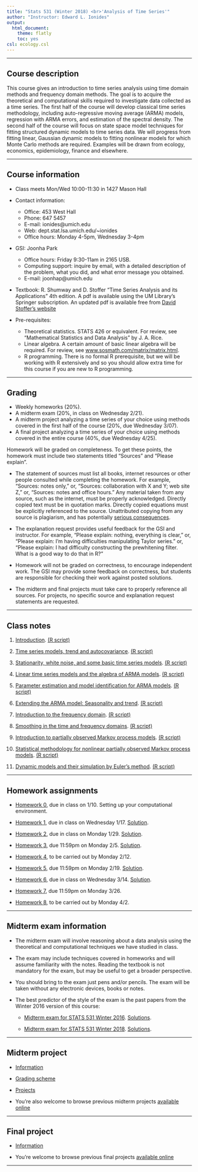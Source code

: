```yaml
---
title: "Stats 531 (Winter 2018) <br>'Analysis of Time Series'"
author: "Instructor: Edward L. Ionides"
output:
  html_document:
    theme: flatly
    toc: yes
csl: ecology.csl
---
```


------

## Course description

This course gives an introduction to time series analysis using
time domain methods and frequency domain methods. The goal is to
acquire the theoretical and computational skills required to investigate
data collected as a time series. The first half of the course will develop 
classical time series methodology, including auto-regressive moving average (ARMA) models, regression with ARMA errors, and estimation of the spectral density.
The second half of the course will focus on state space model techniques for fitting structured dynamic models to time series data. We will progress from fitting linear, Gaussian dynamic models to fitting nonlinear models for which Monte Carlo methods are required.
Examples will be drawn from ecology, economics, epidemiology, finance and elsewhere.

--------------

## Course information

* Class meets Mon/Wed 10:00-11:30 in 1427 Mason Hall

* Contact information:
    + Office: 453 West Hall 
    + Phone: 647 5457 
    + E-mail: ionides@umich.edu 
    + Web: dept.stat.lsa.umich.edu/~ionides
    + Office hours: Monday 4-5pm, Wednesday 3-4pm
* GSI: Joonha Park
    + Office hours: Friday 9:30-11am in 2165 USB.
    + Computing support: inquire by email, with a detailed description of the problem, what you did, and what error message you obtained.
    + E-mail: joonhap@umich.edu
* Textbook: R. Shumway and D. Stoffer "Time Series Analysis and its Applications" 4th edition. 
A pdf is available using the UM Library's Springer subscription.
An updated pdf is available free from [David Stoffer's website](http://www.stat.pitt.edu/stoffer/tsa4/tsa4.pdf)
* Pre-requisites:
    + Theoretical statistics. STATS 426 or equivalent. For review, see "Mathematical Statistics and Data Analysis" by J. A. Rice. 
    + Linear algebra. A certain amount of basic linear algebra will be required. For review, see 
[www.sosmath.com/matrix/matrix.html](http://www.sosmath.com/matrix/matrix.html).
    + R programming. There is no formal R prerequisite, but we will be working with R extensively and so you should allow extra time for this course if you are new to R programming.

-----------

##  Grading

* Weekly homeworks (20\%).
* A midterm exam (20\%, in class on Wednesday 2/21).
* A midterm project analyzing a time series of your choice using methods covered in the first half of the course (20\%, due Wednesday 3/07). 
* A final project analyzing a time series of your choice using methods covered in the entire course (40\%, due Wednesday 4/25). 

Homework will be graded on completeness. 
To get these points, the homework must include two statements titled "Sources" and "Please explain".
 
* The statement of sources must list all books, internet resources or other people consulted while completing the homework. For example, "Sources: notes only," or, "Sources: collaboration with X and Y; web site Z," or, "Sources: notes and office hours."
Any material taken from any source, such as the internet, must be properly acknowledged. 
Directly copied text must be in quotation marks.
Directly copied equations must be explicitly referenced to the source.
Unattributed copying from any source is plagiarism, and has potentially [serious consequences](http://www.rackham.umich.edu/current-students/policies/academic-policies/section11).

* The explanation request provides useful feedback for the GSI and instructor. For example, "Please explain: nothing, everything is clear," or, "Please explain: I'm having difficulties manipulating Taylor series." or, "Please explain: I had difficulty constructing the prewhitening filter. What is a good way to do that in R?"

* Homework will not be graded on correctness, to encourage independent work. The GSI may provide some feedback on correctness, but students are responsible for checking their work against posted solutions.

* The midterm and final projects must take care to properly reference all sources. For projects, no specific source and explanation request statements are requested.

----------

## Class notes


1. [Introduction](01/notes01.html). [(R script)](01/notes01.R)

2. [Time series models, trend and autocovariance](02/notes02.html). [(R script)](02/notes02.R)

3. [Stationarity, white noise, and some basic time series models](03/notes03.html). [(R script)](03/notes03.R)

4. [Linear time series models and the algebra of ARMA models](04/notes04.html). [(R script)](04/notes04.R)

5. [Parameter estimation and model identification for ARMA models](05/notes05.html). [(R script)](05/notes05.R)

6. [Extending the ARMA model: Seasonality and trend](06/notes06.html). [(R script)](06/notes06.R)

7. [Introduction to the frequency domain](07/notes07.html). [(R script)](07/notes07.R)

8. [Smoothing in the time and frequency domains](08/notes08.html). [(R script)](08/notes08.R)

9. [Introduction to partially observed Markov process models](09/notes09.html). [(R script)](09/notes09.R)

10. [Statistical methodology for nonlinear partially observed Markov process models](10/notes10.html). [(R script)](10/notes10.R)

11. [Dynamic models and their simulation by Euler’s method](11/notes11.html). [(R script)](11/notes11.R)

<!--
13. [Practical likelihood-based inference for POMP models](notes13/notes13.html). [(R script)](notes13/notes13.R)

14. [POMP inference: other approaches complementing likelihood-based analysis](notes14/notes14.html). 

15. [Case study: POMP modeling to investigate financial volatility](notes15/notes15.html). [(R script)](notes15/notes15.R)

16. [Using a Linux sever for POMP analysis](notes16/linux/linux.html). [Using the UM Flux Linux cluster](notes16/flux/flux.html).

17. [Forecasting and fitted values, with a case study of Ebola](notes17/notes17.html). [(R script)](notes17/notes17.R)

18. [Time series models with covariates, and a case study of polio](notes18/notes18.html). [(R script)](notes18/notes18.R)

19. [Concluding remarks](concluding_remarks/concluding_remarks.html)

-->

--------

## Homework assignments


* [Homework 0](hw00/hw00.html), due in class on 1/10. Setting up your computational environment.

* [Homework 1](hw01/hw01.html), due in class on Wednesday 1/17.  [Solution](hw01/sol01.html).

* [Homework 2](hw02/hw02.html), due in class on Monday 1/29. [Solution](hw02/sol02.html).

* [Homework 3](hw03/hw03.html), due 11:59pm on Monday 2/5. [Solution](hw03/sol03.html).

* [Homework 4](hw04/hw04.html), to be carried out by Monday 2/12.

* [Homework 5](hw05/hw05.html), due 11:59pm on Monday 2/19. [Solution](hw05/sol05.html).

* [Homework 6](hw06/hw06.html), due in class on Wednesday 3/14. [Solution](hw06/sol06.html).

* [Homework 7](hw07/hw07.html), due 11:59pm on Monday 3/26.

* [Homework 8](hw08/hw08.html), to be carried out by Monday 4/2.

<!--
a single slide due midnight on 3/21, for a presentation in class on 3/22 or 3/24.

* [Homework 8](hw08/hw08.html), due on 3/29. [Reponses to time survey](hw/summary08.html). [Solution](hw/sol08.html).

* [Homework 9](hw09/hw09.html), due on 4/7. [Solution](hw/sol09.html).

* [Homework 10](hw10/hw10.html), due on 4/14.

-->


------------

## Midterm exam information


* The midterm exam will involve reasoning about a data analysis using the theoretical and computational techniques we have studied in class. 

* The exam may include techniques covered in homeworks and will assume familiarity with the notes.
Reading the textbook is not mandatory for the exam, but may be useful to get a broader perspective.

<!-- Any parts of the notes that are not examinable will be specified before the exam. -->

<!-- You do not need to review algebraic manipulation of state space models beyond what was in homework. -->

* You should bring to the exam just pens and/or pencils. The exam will be taken without any electronic devices, books or notes.

* The best predictor of the style of the exam is the past papers from the Winter 2016 version of this course:

    +  [Midterm exam for STATS 531 Winter 2016](exam/w16/mt531w16.pdf). [Solutions](exam/w16/mt531w16sol.pdf).

    +  [Midterm exam for STATS 531 Winter 2018](exam/w18/mt531w18.pdf). [Solutions](exam/w18/mt531w18sol.pdf).
    
-------------------

## Midterm project

* [Information](midterm_project/midterm_project_info.html)

* [Grading scheme](midterm_project/grade_scheme_midterm_project.html)

* [Projects](midterm_project/index.html)

* You're also welcome to browse previous midterm projects [available online](http://ionides.github.io/531w16/midterm_project/)

-------------

## Final project

* [Information](final_project/final_project_info.html)

* You're welcome to browse previous final projects [available online](http://ionides.github.io/531w16/final_project/)

<!--


* [Projects](final_project/index.html)

-->

---------